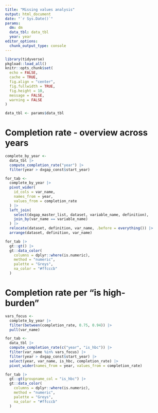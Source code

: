 ```yaml
---
title: "Missing values analysis"
output: html_document
date: "`r Sys.Date()`"
params:
  dm: dm
  data_tbl: data_tbl
  year: year
editor_options: 
  chunk_output_type: console
---
```


```r
library(tidyverse)
pkgload::load_all()
knitr::opts_chunk$set(
  echo = FALSE, 
  cache = TRUE, 
  fig.align = "center", 
  fig.fullwidth = TRUE,
  fig.height = 10,
  message = FALSE, 
  warning = FALSE
)
```

```r
data_tbl <- params$data_tbl
```

# Completion rate - overview across years

```r
complete_by_year <- 
  data_tbl |> 
  compute_completion_rate("year") |> 
  filter(year > dxgap_const$start_year)
```

```r
for_tab <- 
  complete_by_year |> 
  pivot_wider(
    id_cols = var_name,
    names_from = year, 
    values_from = completion_rate
  ) |> 
  left_join(
    select(dxgap_master_list, dataset, variable_name, definition), 
    join_by(var_name == variable_name)
  ) |> 
  relocate(dataset, definition, var_name, .before = everything()) |> 
  arrange(dataset, definition, var_name)
```

```r
for_tab |> 
  gt::gt() |> 
  gt::data_color(
    columns = dplyr::where(is.numeric),
    method = "numeric",
    palette = "Greys",
    na_color = "#ffcccb"
  ) 
```


# Completion rate per "is high-burden"

```r
vars_focus <- 
  complete_by_year |> 
  filter(between(completion_rate, 0.75, 0.94)) |> 
  pull(var_name)

for_tab <- 
  data_tbl |> 
  compute_completion_rate(c("year", "is_hbc")) |> 
  filter(var_name %in% vars_focus) |> 
  filter(year > dxgap_const$start_year) |> 
  select(year, var_name, is_hbc, completion_rate) |> 
  pivot_wider(names_from = year, values_from = completion_rate)
```

```r
for_tab |> 
  gt::gt(groupname_col = "is_hbc") |> 
  gt::data_color(
    columns = dplyr::where(is.numeric),
    method = "numeric",
    palette = "Greys",
    na_color = "#ffcccb"
  ) 
```

